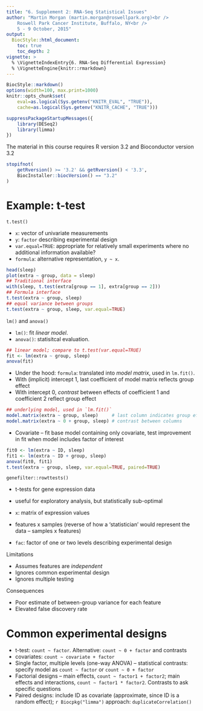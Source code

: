 ```yaml
---
title: "6. Supplement 2: RNA-Seq Statistical Issues"
author: "Martin Morgan (martin.morgan@roswellpark.org)<br />
    Roswell Park Cancer Institute, Buffalo, NY<br />
    5 - 9 October, 2015"
output:
  BiocStyle::html_document:
    toc: true
    toc_depth: 2
vignette: >
  % \VignetteIndexEntry{6. RNA-Seq Differential Expression}
  % \VignetteEngine{knitr::rmarkdown}
---
```


```r
BiocStyle::markdown()
options(width=100, max.print=1000)
knitr::opts_chunk$set(
    eval=as.logical(Sys.getenv("KNITR_EVAL", "TRUE")),
    cache=as.logical(Sys.getenv("KNITR_CACHE", "TRUE")))
```

```r
suppressPackageStartupMessages({
    library(DESeq2)
    library(limma)
})
```

The material in this course requires R version 3.2 and Bioconductor
version 3.2

```r
stopifnot(
    getRversion() >= '3.2' && getRversion() < '3.3',
    BiocInstaller::biocVersion() == "3.2"
)
```

# Example: t-test

`t.test()`

- `x`: vector of univariate measurements
- `y`: `factor` describing experimental design
- `var.equal=TRUE`: appropriate for relatively small experiments where
  no additional information available?
- `formula`: alternative representation, `y ~ x`.

```r
head(sleep)
plot(extra ~ group, data = sleep)
## Traditional interface
with(sleep, t.test(extra[group == 1], extra[group == 2]))
## Formula interface
t.test(extra ~ group, sleep)
## equal variance between groups
t.test(extra ~ group, sleep, var.equal=TRUE)
```

`lm()` and `anova()`

- `lm()`: fit _linear model_.
- `anova()`: statisitcal evaluation.

```r
## linear model; compare to t.test(var.equal=TRUE)
fit <- lm(extra ~ group, sleep)
anova(fit)
```

- Under the hood: `formula`: translated into _model matrix_, used in
  `lm.fit()`.
- With (implicit) intercept 1, last coefficient of model matrix
  reflects group effect
- With intercept 0, _contrast_ between effects of coefficient 1 and
  coefficient 2 reflect group effect 

```r
## underlying model, used in `lm.fit()`
model.matrix(extra ~ group, sleep)     # last column indicates group effect
model.matrix(extra ~ 0 + group, sleep) # contrast between columns
```

- Covariate -- fit base model containing only covariate, test
  improvement in fit when model includes factor of interest

```r
fit0 <- lm(extra ~ ID, sleep)
fit1 <- lm(extra ~ ID + group, sleep)
anova(fit0, fit1)
t.test(extra ~ group, sleep, var.equal=TRUE, paired=TRUE)
```

`genefilter::rowttests()`

- t-tests for gene expression data
- useful for exploratory analysis, but statistically sub-optimal
- `x`: matrix of expression values
- features x samples (reverse of how a 'statistician' would
  represent the data -- samples x features)

- `fac`: factor of one or two levels describing experimental design

Limitations

- Assumes features are _independent_
- Ignores common experimental design
- Ignores multiple testing

Consequences

- Poor estimate of between-group variance for each feature
- Elevated false discovery rate

# Common experimental designs

- t-test: `count ~ factor`. Alternative: `count ~ 0 + factor` and
  contrasts
- covariates: `count ~ covariate + factor`
- Single factor, multiple levels (one-way ANOVA) -- statistical
  contrasts: specify model as `count ~ factor` or `count ~ 0 + factor`
- Factorial designs -- main effects, `count ~ factor1 + factor2`; main
  effects and interactions, `count ~ factor1 * factor2`. Contrasts to
  ask specific questions
- Paired designs: include ID as covariate (approximate, since ID is a
  random effect); `r Biocpkg("limma")` approach:
  `duplicateCorrelation()`
